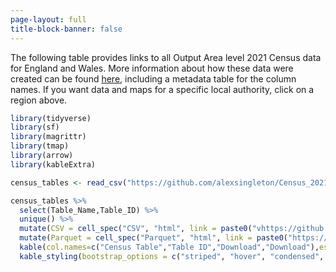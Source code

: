 ```yaml
---
page-layout: full
title-block-banner: false
---
```


The following table provides links to all Output Area level 2021 Census data for England and Wales. More information about how these data were created can be found [here](https://www.alex-singleton.com/content/blog/2022-12-04-Census-2021/), including a metadata table for the column names. If you want data and maps for a specific local authority, click on a region above.

```r

library(tidyverse)
library(sf)
library(magrittr)
library(tmap)
library(arrow)
library(kableExtra)

census_tables <- read_csv("https://github.com/alexsingleton/Census_2021_Output_Areas/raw/main/Table_Metadata.csv",show_col_types = FALSE)

census_tables %>%
  select(Table_Name,Table_ID) %>%
  unique() %>%
  mutate(CSV = cell_spec("CSV", "html", link = paste0("vhttps://github.com/alexsingleton/Census_2021_Output_Areas/blob/main/output_data/csv/",Table_ID,".csv","?raw=true"))) %>%
  mutate(Parquet = cell_spec("Parquet", "html", link = paste0("https://github.com/alexsingleton/Census_2021_Output_Areas/blob/main/output_data/parquet/",Table_ID,".parquet","?raw=true"))) %>%
  kable(col.names=c("Census Table","Table ID","Download","Download"),escape=FALSE) %>%
  kable_styling(bootstrap_options = c("striped", "hover", "condensed", "responsive"),full_width = T)

```

